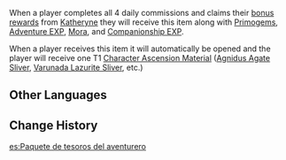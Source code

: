{{Item Infobox
|id           = 107004
|type         = Chests
|image        = Item Adventure Treasure Pack.png
|rarity       = 3
|description  = Daily highscore reward. Grants 1 random T1 Character Ascension material.
|source1      = Completing four Daily [[Commissions]].
}}
When a player completes all 4 daily commissions and claims their [[Commissions#Bonus Rewards|bonus rewards]] from [[Katheryne]] they will receive this item along with [[Primogem]]s, [[Adventure EXP]], [[Mora]], and [[Companionship EXP]].

When a player receives this item it will automatically be opened and the player will receive one T1 [[Character Ascension Material]] ([[Agnidus Agate Sliver]], [[Varunada Lazurite Sliver]], etc.)

==Other Languages==
{{Other Languages
|en      = Adventure Treasure Pack
|zhs     = 冒险宝藏包
|zhs_rm  = Màoxiǎn Bǎozàng Bāo
|zht     = 冒險寶藏包
|zht_rm  = Màoxiǎn Bǎozàng Bāo
|zh_tl   = Adventure Treasure Bag
|ja      = 冒険報酬パック
|ja_rm   = Bouken Houshuu Pakku
|ja_tl   = Adventure Reward Pack
|ko      = 모험 보물 패키지
|ko_rm   = 
|ko_tl   = 
|es      = Paquete de tesoros del aventurero
|es_tl   = Adventurer's Treasure Pack
|fr      = Pactole de l'aventure
|fr_tl   = Adventure's Jackpot
|ru      = Набор сокровищ
|ru_tl   = 
|th      = แพ็กขุมทรัพย์ผจญภัย
|th_rm   = 
|th_tl   = 
|vi      = Túi kho báu mạo hiểm
|vi_tl   = 
|de      = Abenteuerschatzpaket
|de_tl   = Adventure Treasure Pack
|id      = Adventure Treasure Pack
|pt      = Pacote de Tesouro de Aventura
|pt_tl   = Pack of Adventure Treasure
}}

==Change History==
{{Change History|1.0}}
[[es:Paquete de tesoros del aventurero]]